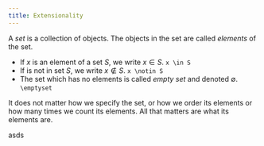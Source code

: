 ```yaml
---
title: Extensionality
---
```


<!--This file contains text from Open Logic Project, used under CC BY 4.0. License.
Content is modified to fit computer science approach, see README.md-->

A _set_ is a collection of objects<!--, considered as a single object -->.
The objects in the set are called _elements_ of the set.

- If $x$ is an element of a set $S$, we write $x \in S$. `x \in S`
- If is not in set $S$, we write $x \notin S$. `x \notin S`
- The set which has no elements is called _empty set_ and denoted $\emptyset$. `\emptyset`

It does not matter how we specify the set, or how we order its elements or how many times we count its elements.
All that matters are what its elements are.

<Definition name="Extensionality">
    asds
</Definition>